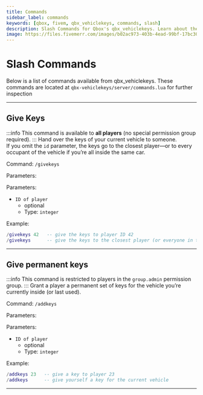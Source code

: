 ```yaml
---
title: Commands
sidebar_label: commands
keywords: [qbox, fivem, qbx_vehiclekeys, commands, slash]
description: Slash Commands for Qbox's qbx_vehiclekeys. Learn about the available slash commands and their usage.
image: https://files.fivemerr.com/images/b02ac973-403b-4ead-99bf-17bc307172d9.png
---
```


# Slash Commands

Below is a list of commands available from qbx_vehiclekeys.
These commands are located at `qbx-vehiclekeys/server/commands.lua` for further inspection

--- 

## Give Keys
:::info
This command is available to **all players** (no special permission group required).
:::
Hand over the keys of your current vehicle to someone.  
If you omit the `id` parameter, the keys go to the closest player—or to every occupant of the vehicle if you’re all inside the same car.

Command: `/givekeys`

Parameters:

Parameters:
- ` ID of player `
    - optional
    - Type: ` integer `

Example:
```lua
/givekeys 42   -- give the keys to player ID 42
/givekeys      -- give the keys to the closest player (or everyone in the vehicle)
```

---

## Give permanent keys
:::info
This command is restricted to players in the `group.admin` permission group.
:::
Grant a player a permanent set of keys for the vehicle you’re currently inside (or last used).

Command: `/addkeys`

Parameters:

Parameters:
- ` ID of player `
    - optional
    - Type: ` integer `

Example:
```lua
/addkeys 23   -- give a key to player 23
/addkeys      -- give yourself a key for the current vehicle
```

---
